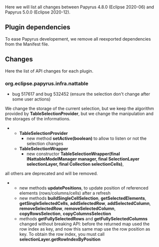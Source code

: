 
Here we will list all changes between Papyrus 4.8.0 (Eclipse 2020-06) and Papyrus 5.0.0 (Eclipse 2020-12).

==Plugin dependencies==
To ease Papyrus developement, we remove all reexported dependencies from the Manifest file.

==Changes==
Here the list of API changes for each plugin.

===org.eclipse.papyrus.infra.nattable===
*bug 517617 and bug 532452 (ensure the selection don't change after some user actions)
We change the storage of the current selection, but we keep the algorithm provided by '''TableSelectionProvider''', but we change the manipulation and the storages of the informations. 

**'''TableSelectionProvider'''
***new method '''setActive(boolean)''' to allow to listen or not the selection changes
**'''TableSelectionWrapper'''
***new constructor '''TableSelectionWrapper(final INattableModelManager manager, final SelectionLayer selectionLayer, final Collection<PositionCoordinate> selectionCells)''', 
all others are deprecated and will be removed.
***new methods '''updatePositions''', to update position of referenced elements (rows/columns/cells) after a refresh
***new methods '''buildSingleCellSelection''', '''getSelectedElements''', '''getSingleSelectedCells''', '''addSelectedRow''', '''addSelectedColumn''', '''removeSelectedRow''', '''removeSelectedColumn''', '''copyRowsSelection''', '''copyColumnsSelection'''
***methods '''getFullySelectedRows''' and '''getFullySelectedColumns''' changed without breaking API: before the returned map used the row index as key, and now this same map use the row position as key. To obtain the row index, you must call '''selectionLayer.getRowIndexByPosition'''
